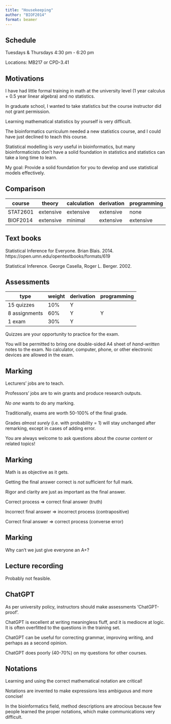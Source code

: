 ```yaml
---
title: "Housekeeping"
author: "BIOF2014"
format: beamer
---
```


## Schedule

Tuesdays & Thursdays 4:30 pm - 6:20 pm

Locations: MB217 or CPD-3.41


## Motivations

I have had little formal training in math at the university level
(1 year calculus + 0.5 year linear algebra) and no statistics.

In graduate school, I wanted to take statistics but the course instructor did
not grant permission.

Learning mathematical statistics by yourself is very difficult.

The bioinformatics curriculum needed a new statistics course, and I could 
have just declined to teach this course.

Statistical modelling is *very* useful in bioinformatics, but 
many bioinformaticists don't have a solid foundation in statistics and
statistics can take a long time to learn.

My goal: Provide a solid foundation for you to develop and use statistical 
models effectively.


## Comparison

|  course  | theory  | calculation | derivation | programming |
|----------|-----------|-----------|-----------|-----------|
| STAT2601 | extensive | extensive | extensive | none      |
| BIOF2014 | extensive | minimal   | extensive | extensive |


## Text books

Statistical Inference for Everyone. Brian Blais. 2014.
https://open.umn.edu/opentextbooks/formats/619

Statistical Inference. George Casella, Roger L. Berger. 2002.


## Assessments

| type          | weight | derivation | programming |
|---------------|--------|------------|-------------|
| 15 quizzes    |  10%   |     Y      |             |
| 8 assignments |  60%   |     Y      |      Y      |
| 1 exam        |  30%   |     Y      |             |

Quizzes are your opportunity to practice for the exam.

You will be permitted to bring one double-sided A4 sheet of *hand-written* notes
to the exam. No calculator, computer, phone, or other electronic devices
are allowed in the exam.


## Marking

Lecturers' jobs are to teach.

Professors' jobs are to win grants and produce research outputs.

*No one* wants to do any marking.  

\bigskip

Traditionally, exams are worth 50-100% of the final grade.

Grades *almost surely* (i.e. with probability = 1) will stay unchanged after
remarking, except in cases of adding error.

You are always welcome to ask questions about the *course content* or related
topics!


## Marking

Math is as objective as it gets.

Getting the final answer correct is *not* sufficient for full mark.

Rigor and clarity are just as important as the final answer.

\bigskip

Correct process $\Rightarrow$ correct final answer  (truth)

Incorrect final answer $\Rightarrow$ incorrect process  (contrapositive)

Correct final answer $\Rightarrow$ correct process (converse error)


## Marking

Why can't we just give everyone an A+?


## Lecture recording

Probably not feasible.


## ChatGPT

As per university policy, instructors should make assessments
'ChatGPT-proof'.

ChatGPT is excellent at writing meaningless fluff, and it is mediocre at logic.
It is often overfitted to the questions in the training set.

ChatGPT can be useful for correcting grammar, improving writing, and perhaps
as a second opinion.

ChatGPT does poorly (40-70%) on my questions for other courses.


## Notations

Learning and using the correct mathematical notation are critical!

Notations are invented to make expressions less ambiguous and more concise!

In the bioinformatics field, method descriptions are atrocious because few 
people learned the proper notations, which make communications very difficult.
